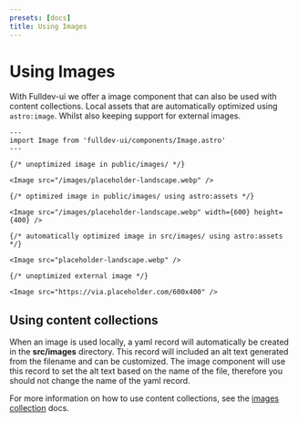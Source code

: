 ```yaml
---
presets: [docs]
title: Using Images
---
```


# Using Images

With Fulldev-ui we offer a image component that can also be used with content collections. Local assets that are automatically optimized using `astro:image`. Whilst also keeping support for external images.

```astro
---
import Image from 'fulldev-ui/components/Image.astro'
---

{/* unoptimized image in public/images/ */}

<Image src="/images/placeholder-landscape.webp" />

{/* optimized image in public/images/ using astro:assets */}

<Image src="/images/placeholder-landscape.webp" width={600} height={400} />

{/* automatically optimized image in src/images/ using astro:assets */}

<Image src="placeholder-landscape.webp" />

{/* unoptimized external image */}

<Image src="https://via.placeholder.com/600x400" />
```

## Using content collections

When an image is used locally, a yaml record will automatically be created in the **src/images** directory. This record will included an alt text generated from the filename and can be customized. The image component will use this record to set the alt text based on the name of the file, therefore you should not change the name of the yaml record.

For more information on how to use content collections, see the [images collection](/content-collections/images/) docs.
